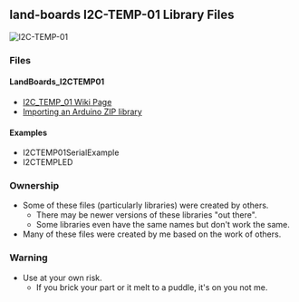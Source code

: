 == land-boards I2C-TEMP-01 Library Files ==

<img src="http://land-boards.com/blwiki/images/1/16/I2C-TEMP-640px.jpg" alt="I2C-TEMP-01" title="I2C-TEMP-01" />

=== Files ===

==== LandBoards_I2CTEMP01 ====

* [http://land-boards.com/blwiki/index.php?title=I2C-RPT I2C_TEMP_01 Wiki Page]
* [https://www.arduino.cc/en/Guide/Libraries?setlang=en#importing-a-zip-library Importing an Arduino ZIP library]

==== Examples ====

* I2CTEMP01SerialExample
* I2CTEMPLED

=== Ownership ===

* Some of these files (particularly libraries) were created by others.
** There may be newer versions of these libraries "out there".
** Some libraries even have the same names but don't work the same.
* Many of these files were created by me based on the work of others.

=== Warning ===

* Use at your own risk.
** If you brick your part or it melt to a puddle, it's on you not me.
